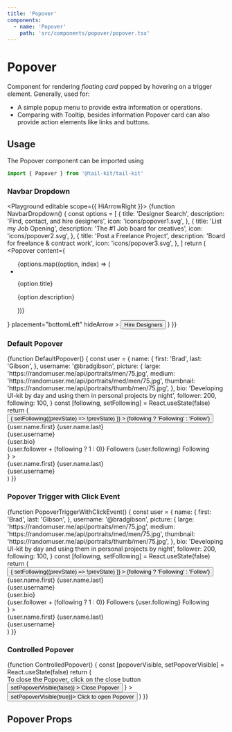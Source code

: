 ```yaml
---
title: 'Popover'
components:
  - name: 'Popover'
    path: 'src/components/popover/popover.tsx'
---
```



# Popover

Component for rendering _floating card_ popped by hovering on a trigger element. Generally, used for:

- A simple popup menu to provide extra information or operations.
- Comparing with Tooltip, besides information Popover card can also provide action elements like links and buttons.

## Usage

The Popover component can be imported using

```jsx
import { Popover } from '@tail-kit/tail-kit'
```

### Navbar Dropdown

<Playground editable scope={{ HiArrowRight }}>
  {function NavbarDropdown() {
    const options = [
      {
        title: 'Designer Search',
        description: 'Find, contact, and hire designers',
        icon: 'icons/popover1.svg',
      },
      {
        title: 'List my Job Opening',
        description: 'The #1 Job board for creatives',
        icon: 'icons/popover2.svg',
      },
      {
        title: 'Post a Freelance Project',
        description: 'Board for freelance & contract work',
        icon: 'icons/popover3.svg',
      },
    ]
    return (
      <Popover
        content={
          <ul className="w-96 p-4">
            {options.map((option, index) => (
              <li
                key={index}
                className="group flex items-center rounded-lg space-x-4 p-4 hover:bg-gray-100 cursor-pointer"
              >
                <img src={option.icon} alt="" className="w-8 h-8 flex-none" />
                <div className="flex-1 text-sm">
                  <p className="font-bold text-gray-800 mb-0.5 group-hover:text-pink-600">
                    {option.title}
                  </p>
                  <p className="text-gray-500">{option.description}</p>
                </div>
                <HiArrowRight className="text-pink-600 hidden group-hover:block" />
              </li>
            ))}
          </ul>
        }
        placement="bottomLeft"
        hideArrow
      >
        <Button buttonType="link" className="text-pink-400">
          Hire Designers
        </Button>
      </Popover>
    )
  }}
</Playground>

### Default Popover

<Playground>
  {function DefaultPopover() {
    const user = {
      name: {
        first: 'Brad',
        last: 'Gibson',
      },
      username: '@bradgibson',
      picture: {
        large: 'https://randomuser.me/api/portraits/men/75.jpg',
        medium: 'https://randomuser.me/api/portraits/med/men/75.jpg',
        thumbnail: 'https://randomuser.me/api/portraits/thumb/men/75.jpg',
      },
      bio:
        'Developing UI-kit by day and using them in personal projects by night',
      follower: 200,
      following: 100,
    }
    const [following, setFollowing] = React.useState(false)
    return (
      <Popover
        content={
          <div className="w-64 px-4 py-3">
            <div className="flex items-center justify-between mb-4">
              <Avatar src={user.picture.large} size="large" />
              <Button
                buttonType={following ? 'primary' : 'default'}
                onClick={() => {
                  setFollowing((prevState) => !prevState)
                }}
              >
                {following ? 'Following' : 'Follow'}
              </Button>
            </div>
            <div className="text-base font-medium text-gray-800">
              {user.name.first} {user.name.last}
            </div>
            <div className="mb-2 text-sm text-gray-400">{user.username}</div>
            <div className="mb-4 text-sm text-gray-600">{user.bio}</div>
            <div className="text-sm text-gray-500">
              <span className="mr-1 font-semibold text-gray-800 tabular-nums">
                {user.follower + (following ? 1 : 0)}
              </span>
              <span className="mr-6">Followers</span>
              <span className="mr-1 font-semibold text-gray-800 tabular-nums">
                {user.following}
              </span>
              <span>Following</span>
            </div>
          </div>
        }
      >
        <div className="flex items-center space-x-2">
          <Avatar src={user.picture.thumbnail} />
          <div>
            <div className="text-sm font-medium text-gray-600">
              {user.name.first} {user.name.last}
            </div>
            <div className="text-xs text-gray-400">{user.username}</div>
          </div>
        </div>
      </Popover>
    )
  }}
</Playground>

### Popover Trigger with Click Event

<Playground>
  {function PopoverTriggerWithClickEvent() {
    const user = {
      name: {
        first: 'Brad',
        last: 'Gibson',
      },
      username: '@bradgibson',
      picture: {
        large: 'https://randomuser.me/api/portraits/men/75.jpg',
        medium: 'https://randomuser.me/api/portraits/med/men/75.jpg',
        thumbnail: 'https://randomuser.me/api/portraits/thumb/men/75.jpg',
      },
      bio:
        'Developing UI-kit by day and using them in personal projects by night',
      follower: 200,
      following: 100,
    }
    const [following, setFollowing] = React.useState(false)
    return (
      <Popover
        triggerEvent="click"
        content={
          <div className="w-64 px-4 py-3">
            <div className="flex items-center justify-between mb-4">
              <Avatar src={user.picture.large} size="large" />
              <Button
                buttonType={following ? 'primary' : 'default'}
                onClick={() => {
                  setFollowing((prevState) => !prevState)
                }}
              >
                {following ? 'Following' : 'Follow'}
              </Button>
            </div>
            <div className="text-base font-medium text-gray-800">
              {user.name.first} {user.name.last}
            </div>
            <div className="mb-2 text-sm text-gray-400">{user.username}</div>
            <div className="mb-4 text-sm text-gray-600">{user.bio}</div>
            <div className="text-sm text-gray-500">
              <span className="mr-1 font-semibold text-gray-800 tabular-nums">
                {user.follower + (following ? 1 : 0)}
              </span>
              <span className="mr-6">Followers</span>
              <span className="mr-1 font-semibold text-gray-800 tabular-nums">
                {user.following}
              </span>
              <span>Following</span>
            </div>
          </div>
        }
      >
        <div className="flex items-center space-x-2">
          <Avatar src={user.picture.thumbnail} />
          <div>
            <div className="text-sm font-medium text-gray-600">
              {user.name.first} {user.name.last}
            </div>
            <div className="text-xs text-gray-400">{user.username}</div>
          </div>
        </div>
      </Popover>
    )
  }}
</Playground>

### Controlled Popover

<Playground>
  {function ControlledPopover() {
    const [popoverVisible, setPopoverVisible] = React.useState(false)
    return (
      <Popover
        visible={popoverVisible}
        onVisibilityChange={setPopoverVisible}
        title="Controlled Popover"
        triggerEvent="click"
        content={
          <div className="w-64 px-4 py-3">
            <div className="mb-4 text-sm text-gray-600">
              To close the Popover, click on the close button
            </div>
            <Button
              buttonType="danger"
              onClick={() => setPopoverVisible(false)}
            >
              Close Popover
            </Button>
          </div>
        }
      >
        <Button onClick={() => setPopoverVisible(true)}>
          Click to open Popover
        </Button>
      </Popover>
    )
  }}
</Playground>

## Popover Props

<PropsTable of="Popover" />
